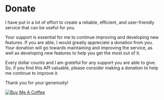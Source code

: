 # Donate

I have put in a lot of effort to create a reliable, efficient, and user-friendly service that can be useful for you.

Your support is essential for me to continue improving and developing new features. If you are able, I would greatly appreciate a donation from you. Your donation will go towards maintaining and improving the service, as well as developing new features to help you get the most out of it.

Every dollar counts and I am grateful for any support you are able to give. So, if you find this API valuable, please consider making a donation to help me continue to improve it.

Thank you for your generosity!

<a href="https://www.buymeacoffee.com/sauldom102" target="_blank">
    <img
        src="https://cdn.buymeacoffee.com/buttons/v2/default-yellow.png"
        alt="Buy Me A Coffee"
        style={{ height: 60, width: 217 }}
    />
</a>
